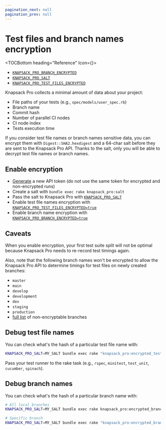 ```yaml
---
pagination_next: null
pagination_prev: null
---
```


# Test files and branch names encryption


<TOCBottom heading="Reference" Icon={<IconExternalLink />}>

- [`KNAPSACK_PRO_BRANCH_ENCRYPTED`](reference.md#knapsack_pro_branch_encrypted)
- [`KNAPSACK_PRO_SALT`](reference.md#knapsack_pro_salt)
- [`KNAPSACK_PRO_TEST_FILES_ENCRYPTED`](reference.md#knapsack_pro_test_files_encrypted)

</TOCBottom>

Knapsack Pro collects a minimal amount of data about your project:

- File paths of your tests (e.g., `spec/models/user_spec.rb`)
- Branch name
- Commit hash
- Number of parallel CI nodes
- CI node index
- Tests execution time

If you consider test file names or branch names sensitive data, you can encrypt them with `Digest::SHA2.hexdigest` and a 64-char salt before they are sent to the Knapsack Pro API. Thanks to the salt, only you will be able to decrypt test file names or branch names.

## Enable encryption

- [Generate](https://knapsackpro.com/sessions) a new API token (do not use the same token for encrypted and non-encrypted runs)
- Create a salt with `bundle exec rake knapsack_pro:salt`
- Pass the salt to Knapsack Pro with [`KNAPSACK_PRO_SALT`](reference.md#knapsack_pro_salt)
- Enable test file names encryption with [`KNAPSACK_PRO_TEST_FILES_ENCRYPTED=true`](reference.md#knapsack_pro_test_files_encrypted)
- Enable branch name encryption with [`KNAPSACK_PRO_BRANCH_ENCRYPTED=true`](reference.md#knapsack_pro_branch_encrypted)

## Caveats

When you enable encryption, your first test suite split will not be optimal because Knapsack Pro needs to re-record test timings again.

Also, note that the following branch names won't be encrypted to allow the Knapsack Pro API to determine timings for test files on newly created branches:

- `master`
- `main`
- `develop`
- `development`
- `dev`
- `staging`
- `production`
- [full list](https://github.com/KnapsackPro/knapsack_pro-ruby/blob/main/lib/knapsack_pro/crypto/branch_encryptor.rb) of non-encryptable branches

## Debug test file names

You can check what's the hash of a particular test file name with:

```bash
KNAPSACK_PRO_SALT=MY_SALT bundle exec rake "knapsack_pro:encrypted_test_file_names[rspec]"
```

Pass your test runner to the rake task (e.g., `rspec`, `minitest`, `test_unit`, `cucumber`, `spinach`).

## Debug branch names

You can check what's the hash of a particular branch name with:

```bash
# All local branches
KNAPSACK_PRO_SALT=MY_SALT bundle exec rake knapsack_pro:encrypted_branch_names

# Specific branch
KNAPSACK_PRO_SALT=MY_SALT bundle exec rake "knapsack_pro:encrypted_branch_names[MY_UNENCRYPTED_BRANCH_NAME]"
```
